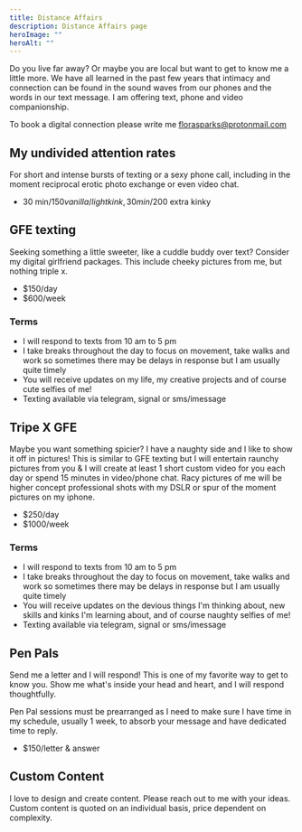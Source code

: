 ```yaml
---
title: Distance Affairs
description: Distance Affairs page
heroImage: ""
heroAlt: ""
---
```


Do you live far away? Or maybe you are local but want to get to know me a little more. We have all learned in the past few years that intimacy and connection can be found in the sound waves from our phones and the words in our text message. I am offering text, phone and video companionship.

To book a digital connection please write me florasparks@protonmail.com

## My undivided attention rates

For short and intense bursts of texting or a sexy phone call, including in the moment reciprocal erotic photo exchange or even video chat.

* 30 min/$150 vanilla/light kink, 30 min/$200 extra kinky

## GFE texting

Seeking something a little sweeter, like a cuddle buddy over text? Consider my digital girlfriend packages. This include cheeky pictures from me, but nothing triple x.

* $150/day
* $600/week

### Terms

* I will respond to texts from 10 am to 5 pm
* I take breaks throughout the day to focus on movement, take walks and work so sometimes there may be delays in response but I am usually quite timely
* You will receive updates on my life, my creative projects and of course cute selfies of me!
* Texting available via telegram, signal or sms/imessage

## Tripe X GFE

Maybe you want something spicier? I have a naughty side and I like to show it off in pictures! This is similar to GFE texting but I will entertain raunchy pictures from you & I will create at least 1 short custom video for you each day or spend 15 minutes in video/phone chat. Racy pictures of me will be higher concept professional shots with my DSLR or spur of the moment pictures on my iphone.

* $250/day
* $1000/week

### Terms

* I will respond to texts from 10 am to 5 pm
* I take breaks throughout the day to focus on movement, take walks and work so sometimes there may be delays in response but I am usually quite timely
* You will receive updates on the devious things I'm thinking about, new skills and kinks I'm learning about, and of course naughty selfies of me!
* Texting available via telegram, signal or sms/imessage

## Pen Pals

Send me a letter and I will respond! This is one of my favorite way to get to know you. Show me what's inside your head and heart, and I will respond thoughtfully.

Pen Pal sessions must be prearranged as I need to make sure I have time in my schedule, usually 1 week, to absorb your message and have dedicated time to reply.

* $150/letter & answer

## Custom Content

I love to design and create content. Please reach out to me with your ideas. Custom content is quoted on an individual basis, price dependent on complexity.